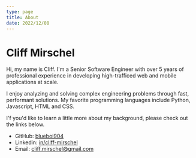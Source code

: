 ```yaml
---
type: page
title: About
date: 2022/12/08
---
```


# Cliff Mirschel

Hi, my name is Cliff. I'm a Senior Software Engineer with over 5 years of professional experience in developing high-trafficed web and mobile applications at scale.

I enjoy analyzing and solving complex engineering problems through fast, performant solutions.
My favorite programming languages include Python, Javascript, HTML and CSS.

I'f you'd like to learn a little more about my background, please check out the links below.

- GitHub: [blueboi904](https://github.com/blueboi904)
- Linkedin: [in/cliff-mirschel](https://www.linkedin.com/in/cliff-mirschel/)
- Email: cliff.mirschel@gmail.com

